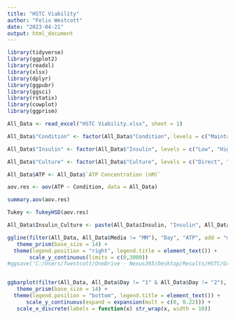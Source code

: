 ```yaml
---
title: "HSTC Viability"
author: "Felix Westcott"
date: "2023-04-21"
output: html_document
---
```


```r

library(tidyverse)
library(ggplot2)
library(readxl)
library(xlsx)
library(dplyr)
library(ggpubr)
library(ggsci)
library(rstatix)
library(cowplot)
library(ggprism)

All_Data <- read_excel("HSTC Viability.xlsx", sheet = 1)

All_Data$"Condition" <- factor(All_Data$"Condition", levels = c("Maintainance Media", "LPS Control", "Low Insulin Control", "Low Insulin OPLA", "Low Insulin POLA", "High Insulin Control", "High Insulin OPLA", "High Insulin POLA"))

All_Data$"Insulin" <- factor(All_Data$"Insulin", levels = c("Low", "High"))

All_Data$"Culture" <- factor(All_Data$"Culture", levels = c("Direct", "Co-Culture"))

All_Data$ATP <- All_Data$`ATP Concentration (nM)`


```


``` R

aov.res <- aov(ATP ~ Condition, data = All_Data)

summary.aov(aov.res)

Tukey <- TukeyHSD(aov.res)


```


```R

All_Data$Insulin_Culture <- paste(All_Data$Insulin, "Insulin", All_Data$Culture)

ggline(filter(All_Data, All_Data$Media != "MM"), "Day", "ATP", add = "mean_se", legend.title = " ", palette = "npg",  color = "Insulin_Culture") +
   theme_prism(base_size = 14) +
  theme(legend.position = "right", legend.title = element_text()) +
       scale_y_continuous(limits = c(0,3000))
#ggsave('C:/Users/fwestcott/OneDrive - Nexus365/Desktop/Results/HSTC/Graphs/Viability.png')


ggbarplot(filter(All_Data, All_Data$Day != "1" & All_Data$Day != "2"), "Condition", "ATP", add = "mean_se", error.plot = "upper_errorbar", legend.title = " ", palette = "npg", fill = "Culture", position = position_dodge(0.9)) +
   theme_prism(base_size = 14) +
  theme(legend.position = "bottom", legend.title = element_text()) +
      scale_y_continuous(expand = expansion(mult = c(0, 0.22))) +
   scale_x_discrete(labels = function(x) str_wrap(x, width = 10))





```
